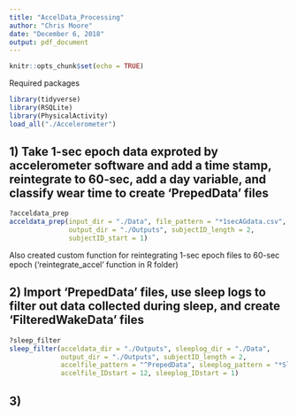 ```yaml
---
title: "AccelData_Processing"
author: "Chris Moore"
date: "December 6, 2018"
output: pdf_document
---
```


```r
knitr::opts_chunk$set(echo = TRUE)
```

Required packages
```r
library(tidyverse)
library(RSQLite)
library(PhysicalActivity)
load_all("./Accelerometer")
```



## 1) Take 1-sec epoch data exproted by accelerometer software and add a time stamp, reintegrate to 60-sec, add a day variable, and classify wear time to create 'PrepedData' files

```r
?acceldata_prep
acceldata_prep(input_dir = "./Data", file_pattern = "*1secAGdata.csv", 
               output_dir = "./Outputs", subjectID_length = 2,
               subjectID_start = 1)
```
Also created custom function for reintegrating 1-sec epoch files to 60-sec epoch ('reintegrate_accel' function in R folder)


## 2) Import 'PrepedData' files, use sleep logs to filter out data collected during sleep, and create 'FilteredWakeData' files

```r
?sleep_filter
sleep_filter(acceldata_dir = "./Outputs", sleeplog_dir = "./Data",
             output_dir = "./Outputs", subjectID_length = 2, 
             accelfile_pattern = "^PrepedData", sleeplog_pattern = "*SleepLog",
             accelfile_IDstart = 12, sleeplog_IDstart = 1)
```

## 3)